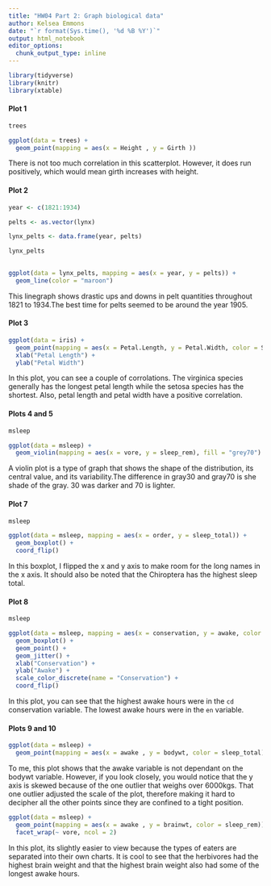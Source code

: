 ```yaml
---
title: "HW04 Part 2: Graph biological data"
author: Kelsea Emmons
date: "`r format(Sys.time(), '%d %B %Y')`"
output: html_notebook
editor_options: 
  chunk_output_type: inline
---
```


```r
library(tidyverse)
library(knitr)
library(xtable)
```

#### Plot 1

```r
trees
```

```r
ggplot(data = trees) + 
  geom_point(mapping = aes(x = Height , y = Girth ))
```
There is not too much correlation in this scatterplot. However, it does run positively, which would mean girth increases with height.


#### Plot 2

```r
year <- c(1821:1934)

```
```r
pelts <- as.vector(lynx)

```
```r
lynx_pelts <- data.frame(year, pelts)

lynx_pelts
  
```

```r
ggplot(data = lynx_pelts, mapping = aes(x = year, y = pelts)) + 
  geom_line(color = "maroon")
```

This linegraph shows drastic ups and downs in pelt quantities throughout 1821 to 1934.The best time for pelts seemed to be around the year 1905.

#### Plot 3

```r
ggplot(data = iris) + 
  geom_point(mapping = aes(x = Petal.Length, y = Petal.Width, color = Species, shape = Species), size = 2) +
  xlab("Petal Length") +
  ylab("Petal Width")
```
In this plot, you can see a couple of corrolations. The virginica species generally has the longest petal length while the setosa species has the shortest. Also, petal length and petal width have a positive correlation.

#### Plots 4 and 5
```r
msleep
```


```r
ggplot(data = msleep) + 
  geom_violin(mapping = aes(x = vore, y = sleep_rem), fill = "grey70")
```
A violin plot is a type of graph that shows the shape of the distribution, its central value, and its variability.The difference in gray30 and gray70 is she shade of the gray. 30 was darker and 70 is lighter.

#### Plot 7

```r
msleep
```

```r
ggplot(data = msleep, mapping = aes(x = order, y = sleep_total)) + 
  geom_boxplot() +
  coord_flip()
```
In this boxplot, I flipped the x and y axis to make room for the long names in the x axis. It should also be noted that the Chiroptera has the highest sleep total.

#### Plot 8
```r
msleep
```
```r
ggplot(data = msleep, mapping = aes(x = conservation, y = awake, color = conservation)) +
  geom_boxplot() +
  geom_point() +
  geom_jitter() +
  xlab("Conservation") +
  ylab("Awake") +
  scale_color_discrete(name = "Conservation") +
  coord_flip()

```
In this plot, you can see that the highest awake hours were in the `cd` conservation variable. The lowest awake hours were in the `en` variable.

#### Plots 9 and 10
```r
ggplot(data = msleep) + 
  geom_point(mapping = aes(x = awake , y = bodywt, color = sleep_total))
```
To me, this plot shows that the awake variable is not dependant on the bodywt variable. However, if you look closely, you would notice that the y axis is skewed because of the one outlier that weighs over 6000kgs. That one outlier adjusted the scale of the plot, therefore making it hard to decipher all the other points since they are confined to a tight position.

```r
ggplot(data = msleep) + 
  geom_point(mapping = aes(x = awake , y = brainwt, color = sleep_rem)) +
  facet_wrap(~ vore, ncol = 2)
```
In this plot, its slightly easier to view because the types of eaters are separated into their own charts. It is cool to see that the herbivores had the highest brain weight and that the highest brain weight also had some of the longest awake hours.
